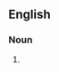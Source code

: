 ==English==

===Noun===
{{head|en|noun plural form|head=[[dial]] [[tone]]s}}

# {{plural of|dial tone|lang=en}}